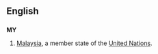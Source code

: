 ==English==
==={{abbreviation}}===
'''MY'''
#[[Malaysia]], a member state of the [[United Nations]].